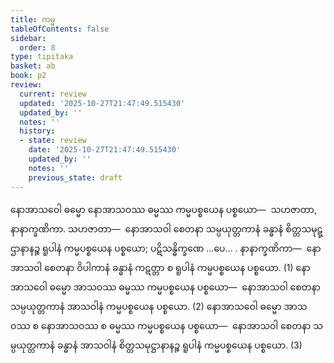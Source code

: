 ```yaml
---
title: ကမ္မ
tableOfContents: false
sidebar:
  order: 8
type: tipitaka
basket: ab
book: p2
review:
  current: review
  updated: '2025-10-27T21:47:49.515430'
  updated_by: ''
  notes: ''
  history:
  - state: review
    date: '2025-10-27T21:47:49.515430'
    updated_by: ''
    notes: ''
    previous_state: draft
---
```



<ReviewStatus review={frontmatter.review} showDetails={true} />

<HypothesisAnnotation frontmatter={frontmatter} />

<DynamicBreadcrumb />

<Division number="31" book="p2" e="ch" v="38" p="50">

<Paragraph number="1050" book="p2">
နောအာသဝေါ ဓမ္မော နောအာသဝဿ ဓမ္မဿ ကမ္မပစ္စယေန ပစ္စယော—  သဟဇာတာ, နာနာက္ခဏိကာ. <Emphasis>သဟဇာတာ</Emphasis>—  နောအာသဝါ စေတနာ သမ္ပယုတ္တကာနံ ခန္ဓာနံ စိတ္တသမုဋ္ဌာနာနဉ္စ ရူပါနံ ကမ္မပစ္စယေန ပစ္စယော; ပဋိသန္ဓိက္ခဏေ …ပေ… . <Emphasis>နာနာက္ခဏိကာ</Emphasis>—  နောအာသဝါ စေတနာ ဝိပါကာနံ ခန္ဓာနံ ကဋတ္တာ စ ရူပါနံ ကမ္မပစ္စယေန ပစ္စယော. (1)
</Paragraph>

<Paragraph number="1051" book="p2">
နောအာသဝေါ ဓမ္မော အာသဝဿ ဓမ္မဿ ကမ္မပစ္စယေန ပစ္စယော—  နောအာသဝါ စေတနာ သမ္ပယုတ္တကာနံ အာသဝါနံ ကမ္မပစ္စယေန ပစ္စယော. (2)
</Paragraph>

<Paragraph number="1052" book="p2">
နောအာသဝေါ ဓမ္မော အာသဝဿ စ နောအာသဝဿ စ ဓမ္မဿ ကမ္မပစ္စယေန ပစ္စယော—  နောအာသဝါ စေတနာ သမ္ပယုတ္တကာနံ ခန္ဓာနံ အာသဝါနံ စိတ္တသမုဋ္ဌာနာနဉ္စ ရူပါနံ ကမ္မပစ္စယေန ပစ္စယော. (3)
</Paragraph>
</Division>